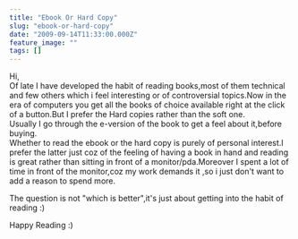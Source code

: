 ```yaml
---
title: "Ebook Or Hard Copy"
slug: "ebook-or-hard-copy"
date: "2009-09-14T11:33:00.000Z"
feature_image: ""
tags: []
---
```


Hi,  
Of late I have developed the habit of reading books,most of them technical and few others which i feel interesting or of controversial topics.Now in the era of computers you get all the books of choice available right at the click of a button.But I prefer the Hard copies rather than the soft one.  
Usually I go through the e-version of the book to get a feel about it,before buying.  
Whether to read the ebook or the hard copy is purely of personal interest.I prefer the latter just coz of the feeling of having a book in hand and reading is great rather than sitting in front of a monitor/pda.Moreover I spent a lot of time in front of the monitor,coz my work demands it ,so i just don't want to add a reason to spend more.

The question is not "which is better",it's just about getting into the habit of reading :)

Happy Reading :)
